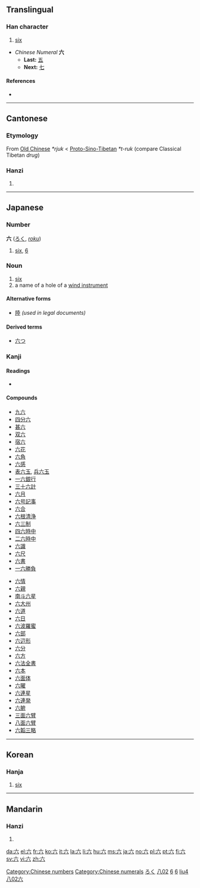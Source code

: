 {{see|大}}
<!--{{see|陸}}--><!-- may be replaced by zh-forms -->
==Translingual==
{{stroke order|type=animate}}

===Han character===
{{Han char|rn=12|rad=八|as=02|sn=4|four=0080<sub>0</sub>|canj=卜金 (YC)}}

# [[six]]

* ''Chinese Numeral'' '''六'''
** '''Last:''' [[五]]
** '''Next:''' [[七]]

====References====
* {{Han ref|kx=0127.010|dkj=|dj=|hdz=10241.090|uh=516D|ud=20845|bh=|bd=}}

[[Category:Chinese numbers]]
[[Category:Chinese numerals]]
----

==Cantonese==

===Etymology===
From [[Old Chinese]] ''*rjuk'' < [[Proto-Sino-Tibetan]] ''*t-ruk'' (compare Classical Tibetan ''drug'')

===Hanzi===
{{yue-hanzi|jyut=|y=[[luk6]]}}

# {{defn|Cantonese}}

----

==Japanese==

===Number===
'''六''' ([[ろく]], ''[[roku]]'')

# [[six]], [[6]]

===Noun===
{{ja-noun|k|hira=ろく|rom=roku}}

# [[six]]
# a name of a hole of a [[wind instrument]]

====Alternative forms====
* [[陸]] ''(used in legal documents)''

====Derived terms====
* [[六つ]]

===Kanji===
{{ja-kanji|grade=|rs=八02}}

====Readings====
* {{ja-readings|on=[[ろく]] (''roku'') [[りく]] (''riku'')|kun=[[む]] (''mu''), [[むつ]] ([[六つ]], ''mutsu''), [[むっつ]] ([[六つ]], ''muttsu''), [[むい]] (''mui'')|nanori=[[く]] (''ku''), [[むつ]] (''mutsu''), [[ろっ]] (''rot''), [[ろつ]] (''rotsu'')}}

====Compounds====
{{top2}}
* [[九六]]
* [[四分六]]
* [[甚六]]
* [[双六]]
* [[宿六]]
* [[六花]]
* [[六角]]
* [[六感]]
* [[表六玉]], [[兵六玉]]
* [[一六銀行]]
* [[三十六計]]
* [[六月]]
* [[六号記事]]
* [[六合]]
* [[六根清浄]]
* [[六三制]]
* [[四六時中]]
* [[二六時中]]
* [[六識]]
* [[六尺]]
* [[六書]]
* [[一六勝負]]
{{mid2}}
* [[六情]]
* [[六親]]
* [[南斗六星]]
* [[六大州]]
* [[六道]]
* [[六日]]
* [[六波羅蜜]]
* [[六部]]
* [[六辺形]]
* [[六分]]
* [[六方]]
* [[六法全書]]
* [[六本]]
* [[六面体]]
* [[六曜]]
* [[六連星]]
* [[六連発]]
* [[六腑]]
* [[三面六臂]]
* [[八面六臂]]
* [[六韜三略]]
{{bottom}}

[[Category:1000 Japanese basic words|ろく]]
[[Category:Grade 1 kanji|八02]]
[[Category:Japanese numbers|6]]

----

==Korean==

===Hanja===
{{ko-hanja|hangeul=[[륙]]([[육]])|rv=ryuk(yuk)|mr=ryuk(yuk)|y=lyuk(<sup>l</sup>yuk)|eumhun=여섯|ehrv=yeoseot|ehmr=yŏsŏt|ehy=yeses}}

# [[six]]

[[Category:Korean numbers|6]]

----

==Mandarin==

===Hanzi===
{{cmn-hanzi|pin=[[liù]] ([[liu4]])|wg=[[liu4|liu<sup>4</sup>]]}}

# {{defn|Mandarin}}

[[Category:zh-cn:Numbers|liu4]]
[[Category:zh-tw:Numbers|八02六]]

[[da:六]]
[[el:六]]
[[fr:六]]
[[ko:六]]
[[it:六]]
[[la:六]]
[[li:六]]
[[hu:六]]
[[ms:六]]
[[ja:六]]
[[no:六]]
[[pl:六]]
[[pt:六]]
[[fi:六]]
[[sv:六]]
[[vi:六]]
[[zh:六]]